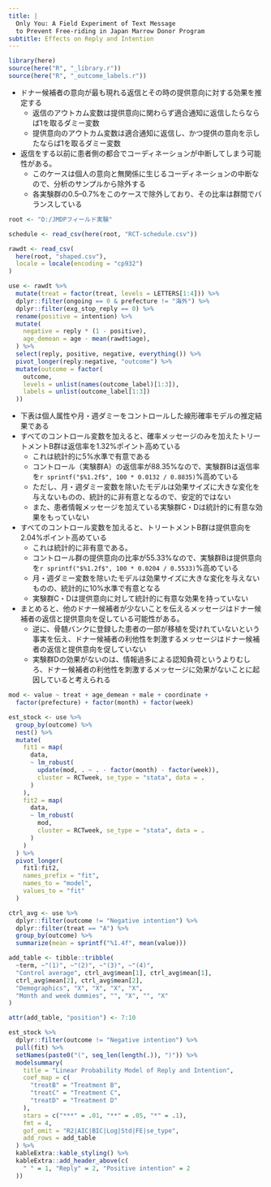 ```yaml
---
title: |
  Only You: A Field Experiment of Text Message
  to Prevent Free-riding in Japan Marrow Donor Program
subtitle: Effects on Reply and Intention
---
```


```r
library(here)
source(here("R", "_library.r"))
source(here("R", "_outcome_labels.r"))
```

- ドナー候補者の意向が最も現れる返信とその時の提供意向に対する効果を推定する
  - 返信のアウトカム変数は提供意向に関わらず適合通知に返信したらならば1を取るダミー変数
  - 提供意向のアウトカム変数は適合通知に返信し、かつ提供の意向を示したならば1を取るダミー変数
- 返信をする以前に患者側の都合でコーディネーションが中断してしまう可能性がある。
  - このケースは個人の意向と無関係に生じるコーディネーションの中断なので、分析のサンプルから除外する
  - 各実験群の0.5--0.7%をこのケースで除外しており、その比率は群間でバランスしている

```r
root <- "D:/JMDPフィールド実験"

schedule <- read_csv(here(root, "RCT-schedule.csv"))

rawdt <- read_csv(
  here(root, "shaped.csv"),
  locale = locale(encoding = "cp932")
)

use <- rawdt %>%
  mutate(treat = factor(treat, levels = LETTERS[1:4])) %>%
  dplyr::filter(ongoing == 0 & prefecture != "海外") %>%
  dplyr::filter(exg_stop_reply == 0) %>%
  rename(positive = intention) %>%
  mutate(
    negative = reply * (1 - positive),
    age_demean = age - mean(rawdt$age),
  ) %>%
  select(reply, positive, negative, everything()) %>%
  pivot_longer(reply:negative, "outcome") %>%
  mutate(outcome = factor(
    outcome,
    levels = unlist(names(outcome_label)[1:3]),
    labels = unlist(outcome_label[1:3])
  ))
```

- 下表は個人属性や月・週ダミーをコントロールした線形確率モデルの推定結果である
- すべてのコントロール変数を加えると、確率メッセージのみを加えたトリートメントB群は返信率を$1.32$%ポイント高めている
  - これは統計的に5%水準で有意である
  - コントロール（実験群A）の返信率が$88.35$%なので、実験群Bは返信率を`r sprintf("$%1.2f$", 100 * 0.0132 / 0.8835)`%高めている
  - ただし、月・週ダミー変数を除いたモデルは効果サイズに大きな変化を与えないものの、統計的に非有意となるので、安定的ではない
  - また、患者情報メッセージを加えている実験群C・Dは統計的に有意な効果をもっていない
- すべてのコントロール変数を加えると、トリートメントB群は提供意向を$2.04$%ポイント高めている
  - これは統計的に非有意である。
  - コントロール群の提供意向の比率が$55.33$%なので、実験群Bは提供意向を`r sprintf("$%1.2f$", 100 * 0.0204 / 0.5533)`%高めている
  - 月・週ダミー変数を除いたモデルは効果サイズに大きな変化を与えないものの、統計的に10%水準で有意となる
  - 実験群C・Dは提供意向に対して統計的に有意な効果を持っていない
- まとめると、他のドナー候補者が少ないことを伝えるメッセージはドナー候補者の返信と提供意向を促している可能性がある。
  - 逆に、骨髄バンクに登録した患者の一部が移植を受けれていないという事実を伝え、ドナー候補者の利他性を刺激するメッセージはドナー候補者の返信と提供意向を促していない
  - 実験群Dの効果がないのは、情報過多による認知負荷というよりむしろ、ドナー候補者の利他性を刺激するメッセージに効果がないことに起因していると考えられる

```r
mod <- value ~ treat + age_demean + male + coordinate +
  factor(prefecture) + factor(month) + factor(week)

est_stock <- use %>%
  group_by(outcome) %>%
  nest() %>%
  mutate(
    fit1 = map(
      data,
      ~ lm_robust(
        update(mod, . ~ . - factor(month) - factor(week)),
        cluster = RCTweek, se_type = "stata", data = .
      )
    ),
    fit2 = map(
      data,
      ~ lm_robust(
        mod,
        cluster = RCTweek, se_type = "stata", data = .
      )
    )
  ) %>%
  pivot_longer(
    fit1:fit2,
    names_prefix = "fit",
    names_to = "model",
    values_to = "fit"
  )

ctrl_avg <- use %>%
  dplyr::filter(outcome != "Negative intention") %>%
  dplyr::filter(treat == "A") %>%
  group_by(outcome) %>%
  summarize(mean = sprintf("%1.4f", mean(value)))

add_table <- tibble::tribble(
  ~term, ~"(1)", ~"(2)", ~"(3)", ~"(4)",
  "Control average", ctrl_avg$mean[1], ctrl_avg$mean[1],
  ctrl_avg$mean[2], ctrl_avg$mean[2],
  "Demographics", "X", "X", "X", "X",
  "Month and week dummies", "", "X", "", "X"
)

attr(add_table, "position") <- 7:10

est_stock %>%
  dplyr::filter(outcome != "Negative intention") %>%
  pull(fit) %>%
  setNames(paste0("(", seq_len(length(.)), ")")) %>%
  modelsummary(
    title = "Linear Probability Model of Reply and Intention",
    coef_map = c(
      "treatB" = "Treatment B",
      "treatC" = "Treatment C",
      "treatD" = "Treatment D"
    ),
    stars = c("***" = .01, "**" = .05, "*" = .1),
    fmt = 4,
    gof_omit = "R2|AIC|BIC|Log|Std|FE|se_type",
    add_rows = add_table
  ) %>%
  kableExtra::kable_styling() %>%
  kableExtra::add_header_above(c(
    " " = 1, "Reply" = 2, "Positive intention" = 2
  ))
```